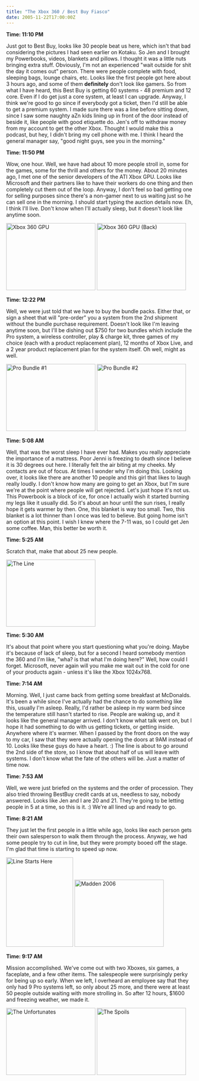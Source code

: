 ```yaml
---
title: "The Xbox 360 / Best Buy Fiasco"
date: 2005-11-22T17:00:00Z
---
```


**Time: 11:10 PM**

Just got to Best Buy, looks like 30 people beat us here, which isn't that bad considering the pictures I had seen earlier on Kotaku. So Jen and I brought my Powerbooks, videos, blankets and pillows. I thought it was a little nuts bringing extra stuff. Obviously, I'm not an experienced "wait outside for shit the day it comes out" person. There were people complete with food, sleeping bags, lounge chairs, etc. Looks like the first people got here about 3 hours ago, and some of them **definitely** don't look like gamers. So from what I have heard, this Best Buy is getting 60 systems - 48 premium and 12 core. Even if I do get just a core system, at least I can upgrade. Anyway, I think we're good to go since if everybody got a ticket, then I'd still be able to get a premium system. I made sure there was a line before sitting down, since I saw some naughty aZn kids lining up in front of the door instead of beside it, like people with good etiquette do. Jen's off to withdraw money from my account to get the other Xbox. Thought I would make this a podcast, but hey, I didn't bring my cell phone with me. I think I heard the general manager say, "good night guys, see you in the morning."

**Time: 11:50 PM**

Wow, one hour. Well, we have had about 10 more people stroll in, some for the games, some for the thrill and others for the money. About 20 minutes ago, I met one of the senior developers of the ATI Xbox GPU. Looks like Microsoft and their partners like to have their workers do one thing and then completely cut them out of the loop. Anyway, I don't feel so bad getting one for selling purposes since there's a non-gamer next to us waiting just so he can sell one in the morning. I should start typing the auction details now. Eh, I think I'll live. Don't know when I'll actually sleep, but it doesn't look like anytime soon.

[<img src="http://static.flickr.com/33/65926989_68d0d5bf69_m.jpg" width="240" height="180" alt="Xbox 360 GPU" />][1] [<img src="http://static.flickr.com/25/65926711_67cee5e0d0_m.jpg" width="240" height="180" alt="Xbox 360 GPU (Back)" />][2]

**Time: 12:22 PM**

Well, we were just told that we have to buy the bundle packs. Either that, or sign a sheet that will "pre-order" you a system from the 2nd shipment without the bundle purchase requirement. Doesn't look like I'm leaving anytime soon, but I'll be dishing out $750 for two bundles which include the Pro system, a wireless controller, play & charge kit, three games of my choice (each with a product replacement plan), 12 months of Xbox Live, and a 2 year product replacement plan for the system itself. Oh well, might as well.

[<img src="http://static.flickr.com/32/65927265_2b1f42557e_m.jpg" width="240" height="180" alt="Pro Bundle #1" />][3] [<img src="http://static.flickr.com/28/65927539_ddee7cb505_m.jpg" width="240" height="180" alt="Pro Bundle #2" />][4]

**Time: 5:08 AM**

Well, that was the worst sleep I have ever had. Makes you really appreciate the importance of a mattress. Poor Jenni is freezing to death since I believe it is 30 degrees out here. I literally felt the air biting at my cheeks. My contacts are out of focus. At times I wonder why I'm doing this. Looking over, it looks like there are another 10 people and this girl that likes to laugh really loudly. I don't know how many are going to get an Xbox, but I'm sure we're at the point where people will get rejected. Let's just hope it's not us. This Powerbook is a block of ice, for once I actually wish it started burning my legs like it usually did. So it's about an hour until the sun rises, I really hope it gets warmer by then. One, this blanket is way too small. Two, this blanket is a lot thinner than I once was led to believe. But going home isn't an option at this point. I wish I knew where the 7-11 was, so I could get Jen some coffee. Man, this better be worth it.

**Time: 5:25 AM**

Scratch that, make that about 25 new people.

[<img src="http://static.flickr.com/31/65927724_f095e45ed2_m.jpg" width="240" height="180" alt="The Line" />][5]

**Time: 5:30 AM**

It's about that point where you start questioning what you're doing. Maybe it's because of lack of sleep, but for a second I heard somebody mention the 360 and I'm like, "wha? is that what I'm doing here?" Well, how could I forget. Microsoft, never again will you make me wait out in the cold for one of your products again - unless it's like the Xbox 1024x768.

**Time: 7:14 AM**

Morning. Well, I just came back from getting some breakfast at McDonalds. It's been a while since I've actually had the chance to do something like this, usually I'm asleep. Really, I'd rather be asleep in my warm bed since the temperature still hasn't started to rise. People are waking up, and it looks like the general manager arrived. I don't know what talk went on, but I hope it had something to do with us getting tickets, or getting inside. Anywhere where it's warmer. When I passed by the front doors on the way to my car, I saw that they were actually opening the doors at 9AM instead of 10. Looks like these guys do have a heart. :) The line is about to go around the 2nd side of the store, so I know that about half of us will leave with systems. I don't know what the fate of the others will be. Just a matter of time now.

**Time: 7:53 AM**

Well, we were just briefed on the systems and the order of procession. They also tried throwing BestBuy credit cards at us, needless to say, nobody answered. Looks like Jen and I are 20 and 21. They're going to be letting people in 5 at a time, so this is it. :) We're all lined up and ready to go.

**Time: 8:21 AM**

They just let the first people in a little while ago, looks like each person gets their own salesperson to walk them through the process. Anyway, we had some people try to cut in line, but they were prompty booed off the stage. I'm glad that time is starting to speed up now.

[<img src="http://static.flickr.com/32/65927881_d118d6d99e_m.jpg" width="180" height="240" alt="Line Starts Here" />][6] [<img src="http://static.flickr.com/25/65928113_7cae7a744e_m.jpg" width="240" height="180" alt="Madden 2006" />][7]

**Time: 9:17 AM**

Mission accomplished. We've come out with two Xboxes, six games, a faceplate, and a few other items. The salespeople were surprisingly perky for being up so early. When we left, I overheard an employee say that they only had 9 Pro systems left, so only about 25 more, and there were at least 50 people outside waiting with more strolling in. So after 12 hours, $1600 and freezing weather, we made it.

[<img src="http://static.flickr.com/30/65928393_33497b25d6_m.jpg" width="240" height="180" alt="The Unfortunates" />][8] [<img src="http://static.flickr.com/35/65928655_64c9693a77.jpg" width="240" height="180" alt="The Spoils" />][9]

[1]: http://www.flickr.com/photos/avalonstar/65926989/
[2]: http://www.flickr.com/photos/avalonstar/65926711/
[3]: http://www.flickr.com/photos/avalonstar/65927265/
[4]: http://www.flickr.com/photos/avalonstar/65927539/
[5]: http://www.flickr.com/photos/avalonstar/65927724/
[6]: http://www.flickr.com/photos/avalonstar/65927881/
[7]: http://www.flickr.com/photos/avalonstar/65928113/
[8]: http://www.flickr.com/photos/avalonstar/65928393/
[9]: http://www.flickr.com/photos/avalonstar/65928655/
